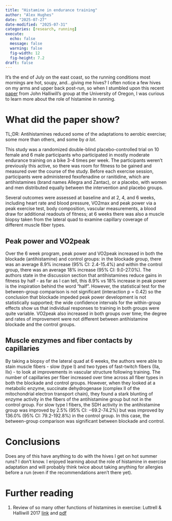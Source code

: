 ```yaml
---
title: "Histamine in endurance training"
author: "Alex Hughes"
date: "2025-07-27"
date-modified: "2025-07-31"
categories: [research, running]
execute:
  echo: false
  message: false
  warning: false
  fig-width: 12
  fig-height: 7.2
draft: false
---
```


It's the end of July on the east coast, so the running conditions most mornings are hot, soupy, and...giving me hives? I often notice a few hives on my arms and upper back post-run, so when I stumbled upon this recent [paper](https://doi.org/10.1152/japplphysiol.00687.2024) from John Halliwill's group at the University of Oregon, I was curious to learn more about the role of histamine in running.

# What did the paper show?

TL;DR: Antihistamines reduced some of the adaptations to aerobic exercise; some more than others, and some by *a lot*. 

This study was a randomized double-blind placebo-controlled trial on 10 female and 6 male participants who participated in mostly moderate endurance training on a bike 3-4 times per week. The participants weren't previously this active, so there was room for fitness to be gained and measured over the course of the study. Before each exercise session, participants were administered fexofenadine or ranitidine, which are antihistamines (brand names Allegra and Zantac), or a placebo, with women and men distributed equally between the intervention and placebo groups.

Several outcomes were assessed at baseline and at 2, 4, and 6 weeks, including heart rate and blood pressure, VO2max and peak power via a peak exercise test, body composition, vascular measurements, a blood draw for additional readouts of fitness; at 6 weeks there was also a muscle biopsy taken from the lateral quad to examine capillary coverage of different muscle fiber types.

## Peak power and VO2peak

Over the 6 week program, peak power and VO2peak increased in both the blockade (antihistamine) and control groups: in the blockade group, there was an average 8.9% increase (95% CI: 2.4-15.4%) and within the control group, there was an average 18% increase (95% CI: 9.0-27.0%). The authors state in the discussion section that antihistamines reduce gains in fitness by half - as far as I can tell, this 8.9% vs 18% increase in peak power is the inspiration behind the word "half". However, the statistical test for the between-group comparison is not significant (interaction p = 0.42) so the conclusion that blockade impeded peak power development is not statistically supported; the wide confidence intervals for the within-group effects show us that individual responses to training in both groups were quite variable. VO2peak also increased in both groups over time; the degree and rates of improvement were not different between antihistamine blockade and the control groups.

## Muscle enzymes and fiber contacts by capillaries

By taking a biopsy of the lateral quad at 6 weeks, the authors were able to stain muscle fibers - slow (type I) and two types of fast-twitch fibers (IIa, IIx) - to look at improvements in vascular structure following training. The number of capillaries per fiber increased over time across all fiber types in both the blockade and control groups. However, when they looked at a metabolic enzyme, succinate dehydrogenase (complex II of the mitochondrial electron transport chain), they found a stark blunting of enzyme activity in the fibers of the antihistamine group but not in the control group. For slow type I fibers, the SDH activity in the antihistamine group was improved by 2.5% (95% CI: −69.2-74.2%) but was improved by 136.0% (95% CI: 79.2-192.8%) in the control group. In this case, the between-group comparison was significant between blockade and control.

# Conclusions

Does any of this have anything to do with the hives I get on hot summer runs? I don't know. I enjoyed learning about the role of histamine in exercise adaptation and will probably think twice about taking anything for allergies before a run (even if the recommendations aren't there yet). 

# Further reading

1. Review of so many other functions of histamines in exercise: Luttrell & Halliwill 2017 [link](https://doi.org/10.1249/JES.0000000000000093) and [pdf](paper.pdf)